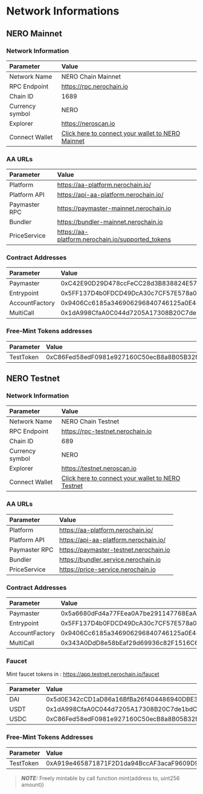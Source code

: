 # Network Informations

## NERO Mainnet

### Network Information

| Parameter       | Value                                                                                   |
| :-------------- | :-------------------------------------------------------------------------------------- |
| Network Name    | NERO Chain Mainnet                                                                      |
| RPC Endpoint    | https://rpc.nerochain.io                                                                |
| Chain ID        | 1689                                                                                    |
| Currency symbol | NERO                                                                                    |
| Explorer        | https://neroscan.io                                                                     |
| Connect Wallet  | [Click here to connect your wallet to NERO Mainnet](https://chainlist.org/?search=Nero) |

### AA URLs

| Parameter     | Value                                             |
| :------------ | :------------------------------------------------ |
| Platform      | https://aa-platform.nerochain.io/                 |
| Platform API  | https://api-aa-platform.nerochain.io/             |
| Paymaster RPC | https://paymaster-mainnet.nerochain.io            |
| Bundler       | https://bundler-mainnet.nerochain.io              |
| PriceService  | https://aa-platform.nerochain.io/supported_tokens |

### Contract Addresses

| Parameter      | Value                                      |
| :------------- | :----------------------------------------- |
| Paymaster      | 0xC42E90D29D478ccFeCC28d3B838824E57e51F284 |
| Entrypoint     | 0x5FF137D4b0FDCD49DcA30c7CF57E578a026d2789 |
| AccountFactory | 0x9406Cc6185a346906296840746125a0E44976454 |
| MultiCall      | 0x1dA998CfaA0C044d7205A17308B20C7de1bdCf74 |

### Free-Mint Tokens addresses

| Parameter | Value                                      |
| :-------- | :----------------------------------------- |
| TestToken | 0xC86Fed58edF0981e927160C50ecB8a8B05B32fed |



## NERO Testnet

### Network Information

| Parameter       | Value                                                                                                 |
| :-------------- | :---------------------------------------------------------------------------------------------------- |
| Network Name    | NERO Chain Testnet                                                                                    |
| RPC Endpoint    | https://rpc-testnet.nerochain.io                                                                      |
| Chain ID        | 689                                                                                                   |
| Currency symbol | NERO                                                                                                  |
| Explorer        | https://testnet.neroscan.io                                                                           |
| Connect Wallet  | [Click here to connect your wallet to NERO Testnet](https://chainlist.org/?search=Nero&testnets=true) |

### AA URLs

| Parameter     | Value                                  |
| :------------ | :------------------------------------- |
| Platform      | https://aa-platform.nerochain.io/      |
| Platform API  | https://api-aa-platform.nerochain.io/  |
| Paymaster RPC | https://paymaster-testnet.nerochain.io |
| Bundler       | https://bundler.service.nerochain.io   |
| PriceService  | https://price-service.nerochain.io     |

### Contract Addresses

| Parameter      | Value                                      |
| :------------- | :----------------------------------------- |
| Paymaster      | 0x5a6680dFd4a77FEea0A7be291147768EaA2414ad |
| Entrypoint     | 0x5FF137D4b0FDCD49DcA30c7CF57E578a026d2789 |
| AccountFactory | 0x9406Cc6185a346906296840746125a0E44976454 |
| MultiCall      | 0x343A0DdD8e58bEaf29d69936c82F1516C6677B0E |

### Faucet

Mint faucet tokens in : https://app.testnet.nerochain.io/faucet

| Parameter | Value                                      |
| :-------- | :----------------------------------------- |
| DAI       | 0x5d0E342cCD1aD86a16BfBa26f404486940DBE345 |
| USDT      | 0x1dA998CfaA0C044d7205A17308B20C7de1bdCf74 |
| USDC      | 0xC86Fed58edF0981e927160C50ecB8a8B05B32fed |

### Free-Mint Tokens Addresses

| Parameter | Value                                      |
| :-------- | :----------------------------------------- |
| TestToken | 0xA919e465871871F2D1da94BccAF3acaF9609D968 |

> **_NOTE:_**  Freely mintable by call function mint(address to, uint256 amount))
